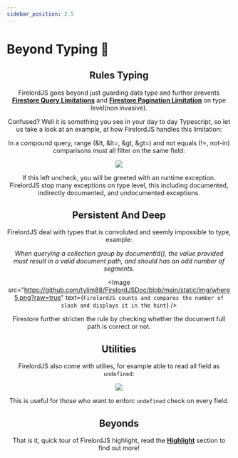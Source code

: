 ```yaml
---
sidebar_position: 2.5
---
```


# Beyond Typing 🚀


<Header />

## Rules Typing

FirelordJS goes beyond just guarding data type and further prevents **[Firestore Query Limitations](https://firebase.google.com/docs/firestore/query-data/queries#query_limitations)** and **[Firestore Pagination Limitation](https://firebase.google.com/docs/firestore/query-data/order-limit-data?hl=en&authuser=0#limitations)** on type level(non invasive).

Confused? Well it is something you see in your day to day Typescript, so let us take a look at an example, at how FirelordJS handles this limitation:

<div align='center'>

In a compound query, range (&lt, &lt=, &gt, &gt=) and not equals (!=, not-in) comparisons must all filter on the same field:

</div>
<Image src='https://github.com/tylim88/FirelordJSDoc/blob/main/static/img/query1.png?raw=true' text='FirelordJS warn you when you violate the limitation and display related error message in the hint.'/>

If this left uncheck, you will be greeted with an runtime exception. FirelordJS stop many exceptions on type level, this including documented, indirectly documented, and undocumented exceptions.

## Persistent And Deep

FirelordJS deal with types that is convoluted and seemly impossible to type, example:

<div align="center" style={{}}>
	<i>
		When querying a collection group by documentId(), the value provided must
		result in a valid document path, and should has an odd number of segments.
	</i>
</div>

<Image
	src="https://github.com/tylim88/FirelordJSDoc/blob/main/static/img/where5.png?raw=true"
	text={`FirelordJS counts and compares the number of slash and displays it in the hint`}
/>

Firestore further stricten the rule by checking whether the document full path is correct or not.

## Utilities

FirelordJS also come with utilies, for example able to read all field as `undefined`:

<Image
	src="https://github.com/tylim88/FirelordJSDoc/blob/main/static/img/possiblyReadAsUndefined2.png?raw=true"
	text="FirelordJS union all read field with undefined."
/>

This is useful for those who want to enforc `undefined` check on every field.

## Beyonds

That is it, quick tour of FirelordJS highlight, read the **[Highlight](./highlights/before_you%20read.md)** section to find out more!
